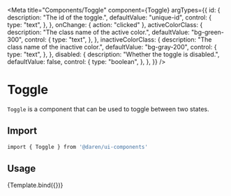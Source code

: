 
<Meta
  title="Components/Toggle"
  component={Toggle}
  argTypes={{
    id: {
      description: "The id of the toggle.",
      defaultValue: "unique-id",
      control: {
        type: "text",
      },
    },
    onChange: { action: "clicked" },
    activeColorClass: {
      description: "The class name of the active color.",
      defaultValue: "bg-green-300",
      control: {
        type: "text",
      },
    },
    inactiveColorClass: {
      description: "The class name of the inactive color.",
      defaultValue: "bg-gray-200",
      control: {
        type: "text",
      },
    },
    disabled: {
      description: "Whether the toggle is disabled.",
      defaultValue: false,
      control: {
        type: "boolean",
      },
    },
  }}
/>


# Toggle

`Toggle` is a component that can be used to toggle between two states.

<Actions packageName="toggle" />

<Story name="example">
  <div className="mb-8">
    <Toggle id="unique-id" />
  </div>
</Story>

## Import

```bash
import { Toggle } from '@daren/ui-components'
```

## Usage

<Canvas>
  <Story name="usage">{Template.bind({})}</Story>
</Canvas>

<ArgsTable story="usage" />
